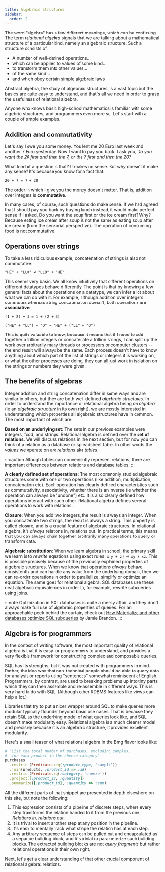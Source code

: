 ```yaml
---
title: Algebraic structures
sidebar:
  order: 2
---
```


The word "algebra" has a few different meanings, which can be confusing. The term *relational algebra* signals that we are talking about a mathematical structure of a particular kind, namely an algebraic structure. Such a structure consists of

* A number of well-defined operations...
* which can be applied to values of some kind...
* to transform them into other values...
* of the same kind...
* and which obey certain simple algebraic laws

Abstract algebra, the study of algebraic structures, is a vast topic but the basics are quite easy to understand, and that's all we need in order to grasp the usefulness of relational algebra.

Anyone who knows basic high-school mathematics is familiar with some algebric structures, and programmers even more so. Let's start with a couple of simple examples.

## Addition and commutativity

Let's say I owe you some money. You lent me 20 Euro last week and another 7 Euro yesterday. Now I want to pay you back. I ask you, *Do you want the 20 first and then the 7, or the 7 first and then the 20?*

What kind of a question is that? It makes no sense. But why doesn't it make any sense? It's because you know for a fact that:

```
20 + 7 = 7 + 20
```

The order in which I give you the money doesn't matter. That is, addition over integers is **commutative**.

In many cases, of course, such questions do make sense. If we had agreed that I should pay you back by buying lunch instead, it would make perfect sense if I asked, Do you want the soup first or the ice cream first? Why? Because eating ice cream after soup is not the same as eating soup after ice cream (from the sensorial perspective). The operation of consuming food is not commutative!

## Operations over strings

To take a less ridiculous example, concatenation of strings is also not commutative:

```
"HE" + "LLO" ≠ "LLO" + "HE"
```

This seems very basic. We all know intuitively that different operations on different datatypes behave differently. The point is that by knowing a few general facts about the operations on a datatype, we can infer a lot about what we can do with it. For example, although addition over integers commutes whereas string concatenation doesn't, both operations are **associative**:


```
(1 + 2) + 3 = 1 + (2 + 3)
```

```
("HE" + "LL") + "O" = "HE" + ("LL" + "O")
```

This is quite valuable to know, because it means that if I need to add together a trillion integers or concatenate a trillion strings, I can split up the work over arbitrarily many threads or processors or computer clusters -- the end result will always be the same. Each process doesn't have to know anything about which part of the list of strings or integers it is working on, or what the other processes are doing, they can all just work in isolation on the strings or numbers they were given.

## The benefits of algebras

Integer addition and string concatenation differ in some ways and are similar in others, but they are both well-defined *algebraic structures*. In order to understand the importance of relational algebra being *an algebra* (ie an *algebraic structure* in its own right), we are mostly interested in understanding which properties all algebraic structures have in common. The most important of which are:

**Based on an underlying set**: The sets in our previous examples were integers, food, and strings. Relational algebra is defined over the **set of relations**. We will discuss relations in the next section, but for now you can think of a relation as a database or spreadsheet table. In other words the *values* we operate on are *relations* aka *tables*.

:::caution
Altough tables can conveniently represent relations, there are important differences between relations and database tables.
:::

**A clearly defined set of operations**: The most commonly studied algebraic structures come with one or two operations (like addition, multiplication, concatenation etc). Each operation has clearly defined characteristics such as commutativity, associativity, whether there is an inverse (ie whether the operation can always be "undone") etc. It is also clearly defined how operations interact with each other. Relational algebra defines several operations to work with relations.

**Closure**: When you add two integers, the result is always an integer. When you concatenate two strings, the result is always a string. This property is called closure, and is a crucial feature of algebraic structures. In relational algebra, it's *always* relations in, relations out. In practical terms, this means that you can always chain together arbitrarily many operations to query or transform data.

**Algebraic substitution**: When we learn algebra in school, the primary skill we learn is to *rewrite* equations using exact rules: `x(y + z)` ⇒ `xy + xz`. This is possible precisely because of the previously explained properties of algebraic structures. When we know that operations *always* behave consistently and can handle any value from the underlying domain, then we can re-order operations in order to parallellize, simplify or optimize an equation. The same goes for relational algebra. SQL databases use these neat algebraic equivalences in order to, for example, rewrite subqueries using joins.

:::note
Optimization in SQL databases is quite a messy affair, and they don't always make full use of algebraic properties of queries. For an approachable peek behind the curtain, check out [How Materialize and other databases optimize SQL subqueries](https://www.scattered-thoughts.net/writing/materialize-decorrelation) by Jamie Brandon.
:::

## Algebra is for programmers

In the context of writing software, the most important quality of relational algebra is that it is easy for programmers to understand, and provides a very flexible framework for constructing complex and composable queries.

SQL has its strengths, but it was not created with programmers in mind. Rather, the idea was that non-technical people should be able to query data for analysis or reports using "sentences" somewhat reminiscent of English. Programmers, by contrast, are used to breaking problems up into tiny parts which they can then assemble and re-assemble in different ways. This is very hard to do with SQL. (Although other RDBMS features like views can help a lot.)

Libraries that try to put a nicer wrapper around SQL to make queries more modular typically flounder beyond basic use cases. That is because they retain SQL as the underlying model of what queries look like, and SQL doesn't make modularity easy. Relational algebra is a much cleaner model and precisely because it is an algebraic structure, it provides excellent modularity.

Here's a small teaser of what relational algebra in the Bmg flavor looks like:

```ruby
# "List the total number of purchases, excluding samples,
#  for each product in the cheeze category"
purchases
  .restrict(Predicate.neq(:product_type, 'sample'))
  .join(products, :product_id => :id)
  .restrict(Predicate.eq(:category, 'cheeze'))
  .project([:product_id, :quantity])
  .summarize([:product_id], :quantity => :sum)
```

All the different parts of that snippet are presented in depth elsewhere on this site, but note the following:

1. This expression consists of a pipeline of discrete steps, where every step transforms the relation handed to it from the previous one. *Relations in, relations out.*
1. It is trivial to insert another step at any position in the pipeline.
1. It's easy to mentally track what shape the relation has at each step.
1. Any arbitrary sequence of steps can be pulled out and encapsulated as a separate building block, and it's trivial to parameterize such building blocks. The extracted building blocks are not *query fragments* but rather relational operations in their own right.

Next, let's get a clear understanding of that other crucial component of relational algebra: relations.

